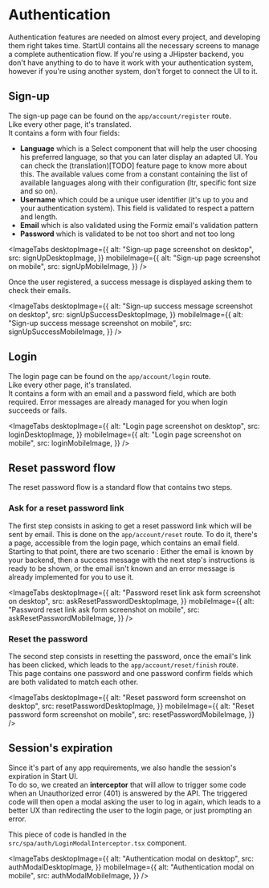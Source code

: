 # Authentication

Authentication features are needed on almost every project, and developing them right takes time.
StartUI contains all the necessary screens to manage a complete authentication flow.
If you're using a JHipster backend, you don't have anything to do to have it work with your authentication system,
however if you're using another system, don't forget to connect the UI to it.

## Sign-up

The sign-up page can be found on the `app/account/register` route.  
Like every other page, it's translated.  
It contains a form with four fields:

- **Language** which is a Select component that will help the user choosing his preferred language, so that you can later display an
  adapted UI. You can check the (translation)[TODO] feature page to know more about this.
  The available values come from a constant containing the list of available languages along with their configuration (ltr, specific font size and so on).
- **Username** which could be a unique user identifier (it's up to you and your authentication system). This field is validated
  to respect a pattern and length.
- **Email** which is also validated using the Formiz email's validation pattern
- **Password** which is validated to be not too short and not too long


<ImageTabs
  desktopImage={{
    alt: "Sign-up page screenshot on desktop",
    src: signUpDesktopImage,
  }}
  mobileImage={{
    alt: "Sign-up page screenshot on mobile",
    src: signUpMobileImage,
  }}
/>

Once the user registered, a success message is displayed asking them to check their emails.


<ImageTabs
  desktopImage={{
    alt: "Sign-up success message screenshot on desktop",
    src: signUpSuccessDesktopImage,
  }}
  mobileImage={{
    alt: "Sign-up success message screenshot on mobile",
    src: signUpSuccessMobileImage,
  }}
/>

## Login

The login page can be found on the `app/account/login` route.  
Like every other page, it's translated.  
It contains a form with an email and a password field, which are both required. Error messages are already managed for you
when login succeeds or fails.


<ImageTabs
  desktopImage={{
    alt: "Login page screenshot on desktop",
    src: loginDesktopImage,
  }}
  mobileImage={{
    alt: "Login page screenshot on mobile",
    src: loginMobileImage,
  }}
/>

## Reset password flow

The reset password flow is a standard flow that contains two steps.

### Ask for a reset password link

The first step consists in asking to get a reset password link which will be sent by email. This is done on the
`app/account/reset` route.
To do it, there's a page, accessible from the login page, which contains an email field. Starting to that point, there
are two scenario :
Either the email is known by your backend, then a success message with the next step's instructions is ready to be shown,
or the email isn't known and an error message is already implemented for you to use it.


<ImageTabs
  desktopImage={{
    alt: "Password reset link ask form screenshot on desktop",
    src: askResetPasswordDesktopImage,
  }}
  mobileImage={{
    alt: "Password reset link ask form screenshot on mobile",
    src: askResetPasswordMobileImage,
  }}
/>

### Reset the password

The second step consists in resetting the password, once the email's link has been clicked, which leads to the
`app/account/reset/finish` route.  
This page contains one password and one password confirm fields which are both validated to match each other.


<ImageTabs
  desktopImage={{
    alt: "Reset password form screenshot on desktop",
    src: resetPasswordDesktopImage,
  }}
  mobileImage={{
    alt: "Reset password form screenshot on mobile",
    src: resetPasswordMobileImage,
  }}
/>

## Session's expiration

Since it's part of any app requirements, we also handle the session's expiration in Start UI.  
To do so, we created an **interceptor** that will allow to trigger some code when an Unauthorized error (401) is
answered by the API. The triggered code will then open a modal asking the user to log in again, which leads to a better
UX than redirecting the user to the login page, or just prompting an error.

This piece of code is handled in the `src/spa/auth/LoginModalInterceptor.tsx` component.


<ImageTabs
  desktopImage={{
    alt: "Authentication modal on desktop",
    src: authModalDesktopImage,
  }}
  mobileImage={{
    alt: "Authentication modal on mobile",
    src: authModalMobileImage,
  }}
/>
